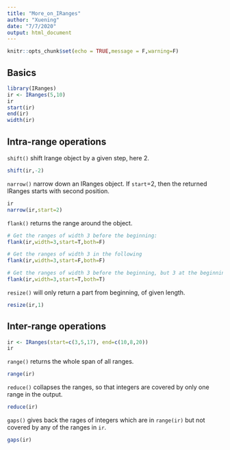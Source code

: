 ```yaml
---
title: "More_on_IRanges"
author: "Xuening"
date: "7/7/2020"
output: html_document
---
```


```r
knitr::opts_chunk$set(echo = TRUE,message = F,warning=F)
```

## Basics
```r
library(IRanges)
ir <- IRanges(5,10)
ir
start(ir)
end(ir)
width(ir)
```

## Intra-range operations

`shift()` shift Irange object by a given step, here 2. 
```r
shift(ir,-2)
```

`narrow()` narrow down an IRanges object. If `start`=2, then the returned IRanges starts with second position.

```r
ir
narrow(ir,start=2)
```

`flank()` returns the range around the object.
```r
# Get the ranges of width 3 before the beginning:
flank(ir,width=3,start=T,both=F)

# Get the ranges of width 3 in the following
flank(ir,width=3,start=F,both=F)

# Get the ranges of width 3 before the beginning, but 3 at the beginning
flank(ir,width=3,start=T,both=T)
```

`resize()` will only return a part from beginning, of given length.

```r
resize(ir,1)
```

## Inter-range operations
```r
ir <- IRanges(start=c(3,5,17), end=c(10,8,20))
ir
```

`range()` returns the whole span of all ranges.

```r
range(ir)
```

`reduce()` collapses the ranges, so that integers are covered by only one range in the output.

```r
reduce(ir)
```

`gaps()` gives back the rages of integers which are in `range(ir)` but not covered by any of the ranges in `ir`.

```r
gaps(ir)
```

